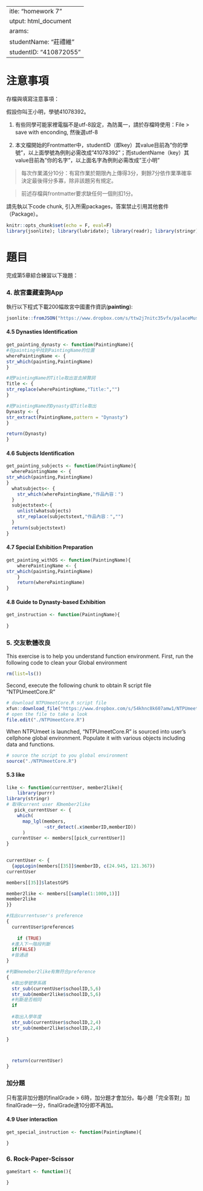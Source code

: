  ---
title: "homework 7"
output: html_document
params:
  studentName: "莊禮維"
  studentID: "410872055"
---

# 注意事項

存檔與填寫注意事項：

假設你叫王小明，學號41078392。

  1. 有些同學可能家裡電腦不是utf-8設定，為防萬一，請於存檔時使用：File > save with enconding, 然後選utf-8

  2. 本文檔開始的Frontmatter中，studentID（即key）其value目前為"你的學號"，以上面學號為例則必需改成"41078392"；而studentName（key）其value目前為"你的名字"，以上面名字為例則必需改成"王小明"
  
> 每次作業滿分10分：有寫作業於期限內上傳得3分，剩餘7分依作業準確率決定最後得分多寡，除非該題另有規定。

> 前述存檔與frontmatter要求缺任何一個則扣1分。

請先執以下code chunk, 引入所需packages，答案禁止引用其他套件（Package）。
```r
knitr::opts_chunk$set(echo = F, eval=F)
library(jsonlite); library(lubridate); library(readr); library(stringr); library(purrr)
```

# 題目

完成第5章綜合練習以下幾題：

### 4. 故宮畫藏查詢App{-}

執行以下程式下載200幅故宮中國畫作資訊(**painting**):
```r
jsonlite::fromJSON("https://www.dropbox.com/s/ttw2j7nitc35vfx/palaceMuseumPainting.json?dl=1", simplifyDataFrame = F) -> painting
```

#### 4.5 Dynasties Identification{-}

```r
get_painting_dynasty <- function(PaintingName){
#在painting中找到PaintingName的位置
wherePaintingName <- {
str_which(painting,PaintingName)
}

#把PaintingName的Title取出並去掉贅詞
Title <- {
str_replace(wherePaintingName,"Title:","")
}

#把PaintingName的Dynasty從Title取出
Dynasty <- {
str_extract(PaintingName,pattern = "Dynasty")
}

return(Dynasty)
}

```

#### 4.6 Subjects Identification{-}

```r
get_painting_subjects <- function(PaintingName){
  wherePaintingName <- {
str_which(painting,PaintingName)
}
  whatsubjects<- {
    str_which(wherePaintingName,"作品內容：")
  }
  subjectstext<-{
    unlist(whatsubjects)
    str_replace(subjectstext,"作品內容：","")
  }
  return(subjectstext)
}
```


#### 4.7 Special Exhibition Preparation{-}

```r
get_painting_withDS <- function(PaintingName){
    wherePaintingName <- {
str_which(painting,PaintingName)
    }
    return(wherePaintingName)
}
```

#### 4.8 Guide to Dynasty-based Exhibition{-}

```r
get_instruction <- function(PaintingName){
  
}
```

### 5. 交友軟體改良{-}

This exercise is to help you understand function environment. First, run the following code to clean your Global environment

```r
rm(list=ls())
```

Second, execute the following chunk to obtain R script file "NTPUmeetCore.R"
```r
# download NTPUmeetCore.R script file
xfun::download_file("https://www.dropbox.com/s/54khnc8k607amw1/NTPUmeetCore.R?dl=1")
# open the file to take a look
file.edit("./NTPUmeetCore.R")
```

When NTPUmeet is launched, "NTPUmeetCore.R" is sourced into user's cellphone global environment. Populate it with various objects including data and functions.

```r
# source the script to you global environment
source("./NTPUmeetCore.R")
```

#### 5.3 like

```r
like <- function(currentUser, member2like){
    library(purrr)
library(stringr)
# 取得current user 和member2like
   pick_currentUser <- {
    which(
      map_lgl(members,
              ~str_detect(.x$memberID,memberID))
      )
  currentUser <- members[[pick_currentUser]]
}
  

currentUser <- {
  {appLogin(members[[35]]$memberID, c(24.945, 121.367))
currentUser

members[[35]]$latestGPS

member2like <- members[[sample(1:1000,1)]]
member2like
}}

#找出currentuser's preference
{
  currentUser$preference$
  
    if (TRUE)
  #進入下一階段判斷
  if(FALSE)
  #皆通過
}

#判斷memeber2like有無符合preference
{
  #取出學號學系碼
  str_sub(currentUser$schoolID,5,6)
  str_sub(member2like$schoolID,5,6)
  #判斷是否相同
  if
  
  #取出入學年度
  str_sub(currentUser$schoolID,2,4)
  str_sub(member2like$schoolID,2,4)
  
}



  return(currentUser)
}
```

### 加分題

只有當非加分題的finalGrade > 6時，加分題才會加分。每小題「完全答對」加finalGrade一分，finalGrade達10分即不再加。

#### 4.9 User interaction

```r
get_special_instruction <- function(PaintingName){
  
}
```

### 6. Rock-Paper-Scissor{-}

```r
gameStart <- function(){
  
}
```
